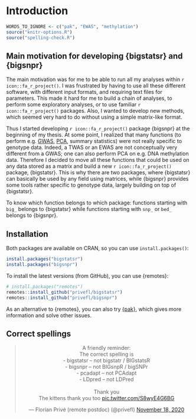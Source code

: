 # Introduction

```r
WORDS_TO_IGNORE <- c("pak", "EWAS", "methylation")
source("knitr-options.R")
source("spelling-check.R")
```

## Main motivation for developing {bigstatsr} and {bigsnpr}

The main motivation was for me to be able to run all my analyses within `r icon::fa_r_project()`.
I was frustrated by having to use all these different software, with different input formats, and requiring text files for parameters.
This made it hard for me to build a chain of analyses, to perform some exploratory analyses, or to use familiar  `r icon::fa_r_project()` packages.
Also, I wanted to develop new methods, which seemed very hard to do without using a simple matrix-like format.

Thus I started developing  `r icon::fa_r_project()` package {bigsnpr} at the beginning of my thesis.
At some point, I realized that many functions (to perform e.g. [GWAS](https://en.wikipedia.org/wiki/Genome-wide_association_study), [PCA](https://en.wikipedia.org/wiki/Principal_component_analysis), summary statistics) were not really specific to genotype data.
Indeed, a TWAS or an EWAS are not conceptually very different from a GWAS; one can also perform PCA on e.g. DNA methylation data.
Therefore I decided to move all these functions that could be used on any data stored as a matrix and build a new `r icon::fa_r_project()` package, {bigstatsr}.
This is why there are two packages, where {bigstatsr} can basically be used by any field using matrices, while {bigsnpr} provides some tools rather specific to genotype data, largely building on top of {bigstatsr}.

:::: {.infobox .info}

To know which function belongs to which package: functions starting with `big_` belongs to {bigstatsr} while functions starting with `snp_` or `bed_` belongs to {bigsnpr}.

::::


## Installation

Both packages are available on CRAN, so you can use `install.packages()`:

```r
install.packages("bigstatsr")
install.packages("bigsnpr")
```

To install the latest versions (from GitHub), you can use {remotes}:

```r
# install.packages("remotes")
remotes::install_github("privefl/bigstatsr")
remotes::install_github("privefl/bigsnpr")
```

As an alternative to {remotes}, you can also try [{pak}](https://github.com/r-lib/pak), which gives more information and solve other issues.


## Correct spellings

<blockquote class="twitter-tweet" data-lang="en" align="center" width="50%"><p lang="en" dir="ltr">A friendly reminder:<br>The correct spelling is<br> - bigstatsr -- not bigstatr / BIGstatsR<br> - bigsnpr -- not BIGsnpR / bigSNPr<br> - pcadapt -- not PCAdapt<br> - LDpred -- not LDPred<br><br>Thank you<br>The kittens thank you too <a href="https://t.co/S8wyE4G6BG">pic.twitter.com/S8wyE4G6BG</a></p>&mdash; Florian Privé (remote postdoc) (@privefl) <a href="https://twitter.com/privefl/status/1329109034218237953?ref_src=twsrc%5Etfw">November 18, 2020</a></blockquote> <script async src="https://platform.twitter.com/widgets.js" charset="utf-8"></script> 
